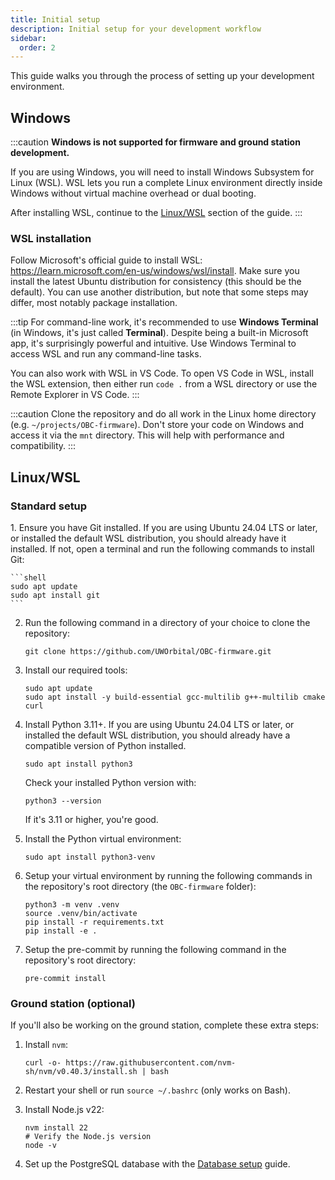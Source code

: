 ```yaml
---
title: Initial setup
description: Initial setup for your development workflow
sidebar:
  order: 2
---
```


This guide walks you through the process of setting up your development environment.

## Windows
:::caution
**Windows is not supported for firmware and ground station development.**

If you are using Windows, you will need to install Windows Subsystem for Linux (WSL). WSL lets you run a complete Linux environment directly inside Windows without virtual machine overhead or dual booting.

After installing WSL, continue to the [Linux/WSL](#linuxwsl) section of the guide.
:::

### WSL installation

Follow Microsoft's official guide to install WSL: https://learn.microsoft.com/en-us/windows/wsl/install. Make sure you install the latest Ubuntu distribution for consistency (this should be the default). You can use another distribution, but note that some steps may differ, most notably package installation.

:::tip
For command-line work, it's recommended to use **Windows Terminal** (in Windows, it's just called **Terminal**). Despite being a built-in Microsoft app, it's surprisingly powerful and intuitive. Use Windows Terminal to access WSL and run any command-line tasks.

You can also work with WSL in VS Code. To open VS Code in WSL, install the WSL extension, then either run `code .` from a WSL directory or use the Remote Explorer in VS Code.
:::

:::caution
Clone the repository and do all work in the Linux home directory (e.g. `~/projects/OBC-firmware`). Don't store your code on Windows and access it via the `mnt` directory. This will help with performance and compatibility.
:::

## Linux/WSL

### Standard setup

<Steps>
1. Ensure you have Git installed. If you are using Ubuntu 24.04 LTS or later, or installed the default WSL distribution, you should already have it installed.
If not, open a terminal and run the following commands to install Git:

    ```shell
    sudo apt update
    sudo apt install git
    ```

2. Run the following command in a directory of your choice to clone the repository:
    ```shell
    git clone https://github.com/UWOrbital/OBC-firmware.git
    ```

3. Install our required tools:

    ```shell
    sudo apt update
    sudo apt install -y build-essential gcc-multilib g++-multilib cmake curl
    ```

4. Install Python 3.11+. If you are using Ubuntu 24.04 LTS or later, or installed the default WSL distribution, you should already have a compatible version of Python installed.

    ```shell
    sudo apt install python3
    ```
    
    Check your installed Python version with:
    ```shell
    python3 --version
    ```
    If it's 3.11 or higher, you're good.

5. Install the Python virtual environment:

    ```shell
    sudo apt install python3-venv
    ```

6. Setup your virtual environment by running the following commands in the repository's root directory (the `OBC-firmware` folder):

    ```shell
    python3 -m venv .venv
    source .venv/bin/activate
    pip install -r requirements.txt
    pip install -e .

7. Setup the pre-commit by running the following command in the repository's root directory:

    ```shell
    pre-commit install
    ```

</Steps>

### Ground station (optional)
If you'll also be working on the ground station, complete these extra steps:
<Steps>
1. Install `nvm`:

    ```shell
    curl -o- https://raw.githubusercontent.com/nvm-sh/nvm/v0.40.3/install.sh | bash
    ```

2. Restart your shell or run `source ~/.bashrc` (only works on Bash).

3. Install Node.js v22:
    ```shell
    nvm install 22
    # Verify the Node.js version
    node -v
    ```

4. Set up the PostgreSQL database with the [Database setup](/OBC-firmware/start-here/database-setup) guide.
</Steps>

